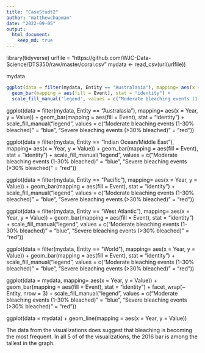 ```yaml
---
title: "CaseStudt2"
author: "matthewchapman"
date: "2022-09-05"
output: 
  html_document:
    keep_md: true
---
```



library(tidyverse)
urlfile = "https://github.com/WJC-Data-Science/DTS350/raw/master/coral.csv"
mydata <- read_csv(url(urlfile))

mydata

```r
ggplot(data = filter(mydata, Entity == "Australasia"), mapping= aes(x = Year, y = Value)) + 
  geom_bar(mapping = aes(fill = Event), stat = "identity") + 
  scale_fill_manual("legend", values = c("Moderate bleaching events (1-30% bleached)" = "blue", "Severe bleaching events (>30% bleached)" = "red"))
```


ggplot(data = filter(mydata, Entity == "Australasia"), mapping= aes(x = Year, y = Value)) + 
  geom_bar(mapping = aes(fill = Event), stat = "identity") + 
  scale_fill_manual("legend", values = c("Moderate bleaching events (1-30% bleached)" = "blue", "Severe bleaching events (>30% bleached)" = "red"))


ggplot(data = filter(mydata, Entity == "Indian Ocean/Middle East"), mapping= aes(x = Year, y = Value)) + 
  geom_bar(mapping = aes(fill = Event), stat = "identity") + 
  scale_fill_manual("legend", values = c("Moderate bleaching events (1-30% bleached)" = "blue", "Severe bleaching events (>30% bleached)" = "red"))
  
ggplot(data = filter(mydata, Entity == "Pacific"), mapping= aes(x = Year, y = Value)) + 
  geom_bar(mapping = aes(fill = Event), stat = "identity") + 
  scale_fill_manual("legend", values = c("Moderate bleaching events (1-30% bleached)" = "blue", "Severe bleaching events (>30% bleached)" = "red"))
  
ggplot(data = filter(mydata, Entity == "West Atlantic"), mapping= aes(x = Year, y = Value)) + 
  geom_bar(mapping = aes(fill = Event), stat = "identity") + 
  scale_fill_manual("legend", values = c("Moderate bleaching events (1-30% bleached)" = "blue", "Severe bleaching events (>30% bleached)" = "red"))
  
ggplot(data = filter(mydata, Entity == "World"), mapping= aes(x = Year, y = Value)) + 
  geom_bar(mapping = aes(fill = Event), stat = "identity") + 
  scale_fill_manual("legend", values = c("Moderate bleaching events (1-30% bleached)" = "blue", "Severe bleaching events (>30% bleached)" = "red"))



ggplot(data = mydata, mapping= aes(x = Year, y = Value)) + 
  geom_bar(mapping = aes(fill = Event), stat = "identity") +
  facet_wrap(~ Entity, nrow = 3) + 
  scale_fill_manual("legend", values = c("Moderate bleaching events (1-30% bleached)" = "blue", "Severe bleaching events (>30% bleached)" = "red"))
  
  
  
ggplot(data = mydata) +
  geom_line(mapping = aes(x = Year, y = Value))


The data from the visualizations does suggest that bleaching is becoming the most frequent. In all 5 of of the visualizations, the 2016 bar is among the tallest in the graph. 
